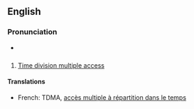 ==English==

{{wikipedia}}

===Pronunciation===
* {{audio|en-us-TDMA.ogg|Audio (US)}}

==={{abbreviation}}===
{{infl|en|abbreviation}}

# [[time division multiple access|Time division multiple access]]

====Translations====
{{trans-top|time division multiple access}}
* French: TDMA, [[accès multiple à répartition dans le temps]]
{{trans-mid}}
{{trans-bottom}}